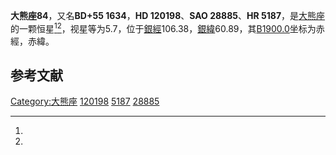 {{Starbox begin
| name = 大熊座84
}}
{{Starbox observe
| epoch = [[J2000.0|J2000.0]]
| constell = [[大熊座|大熊座]]<ref name=SIMBAD>{{cite web
 | url=http://simbad.u-strasbg.fr/simbad/sim-id?Ident=HR+5187
 | title =Pulsating variable Star
 | publisher=Centre de Données astronomiques de Strasbourg
 | work=SIMBAD
 | accessdate=2012-07-13}}</ref><ref name=DATA>{{cite web
 | url=http://vizier.u-strasbg.fr/viz-bin/VizieR-5?-out.add=.&-source=5050&-corr=PK=HR&-out.max=9999&HR=5187
 | title =VizieR Detailed Page
 | accessdate=2012-07-13}}</ref>
| 星官 = 
| ra = {{RA|13|46|35.7}}<ref name=SIMBAD /><ref name=DATA />
| dec = {{DEC|+54|25|58}}<ref name=SIMBAD /><ref name=DATA />
| appmag_v = 5.7<ref name=SIMBAD /><ref name=DATA />
}}
{{Starbox character
| class = B9pEuCr<ref name=SIMBAD /><ref name=DATA />
| b-v = -0.08<ref name=SIMBAD /><ref name=DATA />
| u-b = -0.08<ref name=SIMBAD /><ref name=DATA />
| r-i = <ref name=SIMBAD /><ref name=DATA />
| variable = 
}}
{{Starbox astrometry
| radial_v = -0.08
| prop_mo_ra = -2
| parallax = 
| p_error = 
}}
{{Starbox catalog
| names =BD+55 1634，[[SAO星表|SAO]] 28885，[[HD星表|HD]] 120198，[[HR星表|HR]] 5187}}
{{Starbox reference |Simbad=HR+5187}}
{{Starbox end}}

'''大熊座84'''，又名'''BD+55 1634'''，'''HD 120198'''、'''SAO 28885'''、'''HR 5187'''，是[[大熊座|大熊座]]的一颗恒星<ref name=SIMBAD /><ref name=DATA />，视星等为5.7，位于[[銀道座標系|銀經]]106.38，[[銀道座標系|銀緯]]60.89，其[[B1900.0|B1900.0]]坐标为赤經{{RA|13|42|51.7}}，赤緯{{DEC|+54|60.89|57}}。

== 参考文献 ==
{{reflist}}

{{star-stub}}

{{大熊座恒星}}
[[Category:大熊座|Category:大熊座]]
[[Category:HD和HDE天體|120198]]
[[Category:HR天體|5187]]
[[Category:SAO天體|28885]]